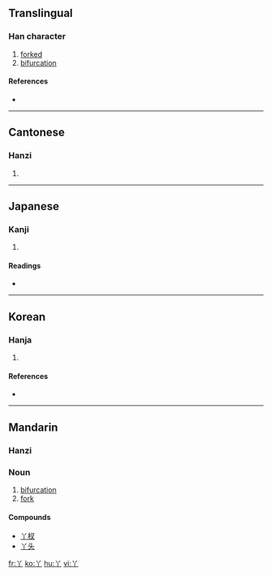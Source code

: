 ==Translingual==

===Han character===
{{Han char|rn=2|rad=丨|as=02|sn=3|four=8020<sub>0</sub>|canj=金中 (CL), XX金中 (XXCL)}}

# [[forked]]
# [[bifurcation]]

====References====
* {{Han ref|kx=0079.010|dkj=00071|dj=0158.040|hdz=10028.060|uh=4E2B|ud=20011|bh=A458|bd=42072}}

----

==Cantonese==

===Hanzi===
{{yue-hanzi|jyut=|y=a1}}

# {{defn|Cantonese}}

----

==Japanese==

===Kanji===
{{ja-kanji|grade=|rs=丨02}}

# {{defn|Japanese}}

====Readings====
* {{ja-readings|on=[[あ]] (a)|kun=[[ふたまた]] (futamata), [[あげまき]] (agemaki)}}

----

==Korean==

===Hanja===
{{ko-hanja|hangeul=[[아]]|rv=a|mr=a|eumhun=가닥|ehrv=gadak|ehmr=kadak|ehy=}}

# {{defn|Korean}}

====References====
* {{Hanja ref|nav=14044}}

----

==Mandarin==

===Hanzi===
{{cmn-hanzi|pin=[[yā]] ([[ya1]]), [[zhòng]] ([[zhong4]])|wg=ya<sup>1</sup>, chung<sup>4</sup>}}

===Noun===
{{cmn-noun|ts|pin=yā|pint=ya1|rs=丨02}}

# [[bifurcation]]
# [[fork]]

====Compounds====
* [[丫杈]]
* [[丫头]]

[[fr:丫]]
[[ko:丫]]
[[hu:丫]]
[[vi:丫]]